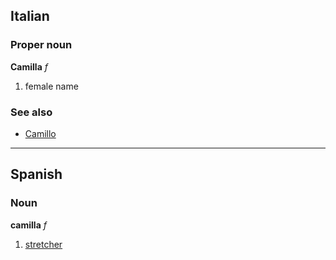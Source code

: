 ==Italian==
===Proper noun===
'''Camilla''' ''f''

# female name

===See also===
*[[Camillo]]

----
== Spanish ==
=== Noun ===
'''camilla''' ''f''
# [[stretcher]]